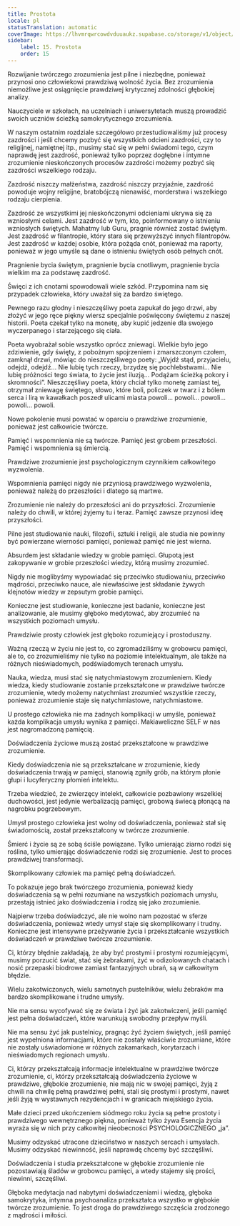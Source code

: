 ```yaml
---
title: Prostota
locale: pl
statusTranslation: automatic
coverImage: https://lhvmrqwrcowdvduuaukz.supabase.co/storage/v1/object/public/strapi-uploads/small_cover-educacion-fundamental.webp-2d51a7828a2b1309555be27f7e2a61a0.webp
sidebar:
    label: 15. Prostota
    order: 15
---
```

Rozwijanie twórczego zrozumienia jest pilne i niezbędne, ponieważ przynosi ono człowiekowi prawdziwą wolność życia. Bez zrozumienia niemożliwe jest osiągnięcie prawdziwej krytycznej zdolności głębokiej analizy.

Nauczyciele w szkołach, na uczelniach i uniwersytetach muszą prowadzić swoich uczniów ścieżką samokrytycznego zrozumienia.

W naszym ostatnim rozdziale szczegółowo przestudiowaliśmy już procesy zazdrości i jeśli chcemy pozbyć się wszystkich odcieni zazdrości, czy to religijnej, namiętnej itp., musimy stać się w pełni świadomi tego, czym naprawdę jest zazdrość, ponieważ tylko poprzez dogłębne i intymne zrozumienie nieskończonych procesów zazdrości możemy pozbyć się zazdrości wszelkiego rodzaju.

Zazdrość niszczy małżeństwa, zazdrość niszczy przyjaźnie, zazdrość powoduje wojny religijne, bratobójczą nienawiść, morderstwa i wszelkiego rodzaju cierpienia.

Zazdrość ze wszystkimi jej nieskończonymi odcieniami ukrywa się za wzniosłymi celami. Jest zazdrość w tym, kto, poinformowany o istnieniu wzniosłych świętych. Mahatmy lub Guru, pragnie również zostać świętym. Jest zazdrość w filantropie, który stara się przewyższyć innych filantropów. Jest zazdrość w każdej osobie, która pożąda cnót, ponieważ ma raporty, ponieważ w jego umyśle są dane o istnieniu świętych osób pełnych cnót.

Pragnienie bycia świętym, pragnienie bycia cnotliwym, pragnienie bycia wielkim ma za podstawę zazdrość.

Święci z ich cnotami spowodowali wiele szkód. Przypomina nam się przypadek człowieka, który uważał się za bardzo świętego.

Pewnego razu głodny i nieszczęśliwy poeta zapukał do jego drzwi, aby złożyć w jego ręce piękny wiersz specjalnie poświęcony świętemu z naszej historii. Poeta czekał tylko na monetę, aby kupić jedzenie dla swojego wyczerpanego i starzejącego się ciała.

Poeta wyobrażał sobie wszystko oprócz zniewagi. Wielkie było jego zdziwienie, gdy święty, z pobożnym spojrzeniem i zmarszczonym czołem, zamknął drzwi, mówiąc do nieszczęśliwego poety: „Wyjdź stąd, przyjacielu, odejdź, odejdź... Nie lubię tych rzeczy, brzydzę się pochlebstwami... Nie lubię próżności tego świata, to życie jest iluzją... Podążam ścieżką pokory i skromności”. Nieszczęśliwy poeta, który chciał tylko monetę zamiast tej, otrzymał zniewagę świętego, słowo, które boli, policzek w twarz i z bólem serca i lirą w kawałkach poszedł ulicami miasta powoli... powoli... powoli... powoli... powoli.

Nowe pokolenie musi powstać w oparciu o prawdziwe zrozumienie, ponieważ jest całkowicie twórcze.

Pamięć i wspomnienia nie są twórcze. Pamięć jest grobem przeszłości. Pamięć i wspomnienia są śmiercią.

Prawdziwe zrozumienie jest psychologicznym czynnikiem całkowitego wyzwolenia.

Wspomnienia pamięci nigdy nie przyniosą prawdziwego wyzwolenia, ponieważ należą do przeszłości i dlatego są martwe.

Zrozumienie nie należy do przeszłości ani do przyszłości. Zrozumienie należy do chwili, w której żyjemy tu i teraz. Pamięć zawsze przynosi ideę przyszłości.

Pilne jest studiowanie nauki, filozofii, sztuki i religii, ale studia nie powinny być powierzane wierności pamięci, ponieważ pamięć nie jest wierna.

Absurdem jest składanie wiedzy w grobie pamięci. Głupotą jest zakopywanie w grobie przeszłości wiedzy, którą musimy zrozumieć.

Nigdy nie moglibyśmy wypowiadać się przeciwko studiowaniu, przeciwko mądrości, przeciwko nauce, ale niewłaściwe jest składanie żywych klejnotów wiedzy w zepsutym grobie pamięci.

Konieczne jest studiowanie, konieczne jest badanie, konieczne jest analizowanie, ale musimy głęboko medytować, aby zrozumieć na wszystkich poziomach umysłu.

Prawdziwie prosty człowiek jest głęboko rozumiejący i prostoduszny.

Ważną rzeczą w życiu nie jest to, co zgromadziliśmy w grobowcu pamięci, ale to, co zrozumieliśmy nie tylko na poziomie intelektualnym, ale także na różnych nieświadomych, podświadomych terenach umysłu.

Nauka, wiedza, musi stać się natychmiastowym zrozumieniem. Kiedy wiedza, kiedy studiowanie zostanie przekształcone w prawdziwe twórcze zrozumienie, wtedy możemy natychmiast zrozumieć wszystkie rzeczy, ponieważ zrozumienie staje się natychmiastowe, natychmiastowe.

U prostego człowieka nie ma żadnych komplikacji w umyśle, ponieważ każda komplikacja umysłu wynika z pamięci. Makiaweliczne SELF w nas jest nagromadzoną pamięcią.

Doświadczenia życiowe muszą zostać przekształcone w prawdziwe zrozumienie.

Kiedy doświadczenia nie są przekształcane w zrozumienie, kiedy doświadczenia trwają w pamięci, stanowią zgniły grób, na którym płonie głupi i lucyferyczny płomień intelektu.

Trzeba wiedzieć, że zwierzęcy intelekt, całkowicie pozbawiony wszelkiej duchowości, jest jedynie werbalizacją pamięci, grobową świecą płonącą na nagrobku pogrzebowym.

Umysł prostego człowieka jest wolny od doświadczenia, ponieważ stał się świadomością, został przekształcony w twórcze zrozumienie.

Śmierć i życie są ze sobą ściśle powiązane. Tylko umierając ziarno rodzi się roślina, tylko umierając doświadczenie rodzi się zrozumienie. Jest to proces prawdziwej transformacji.

Skomplikowany człowiek ma pamięć pełną doświadczeń.

To pokazuje jego brak twórczego zrozumienia, ponieważ kiedy doświadczenia są w pełni rozumiane na wszystkich poziomach umysłu, przestają istnieć jako doświadczenia i rodzą się jako zrozumienie.

Najpierw trzeba doświadczyć, ale nie wolno nam pozostać w sferze doświadczenia, ponieważ wtedy umysł staje się skomplikowany i trudny. Konieczne jest intensywne przeżywanie życia i przekształcanie wszystkich doświadczeń w prawdziwe twórcze zrozumienie.

Ci, którzy błędnie zakładają, że aby być prostymi i prostymi rozumiejącymi, musimy porzucić świat, stać się żebrakami, żyć w odizolowanych chatach i nosić przepaski biodrowe zamiast fantazyjnych ubrań, są w całkowitym błędzie.

Wielu zakotwiczonych, wielu samotnych pustelników, wielu żebraków ma bardzo skomplikowane i trudne umysły.

Nie ma sensu wycofywać się ze świata i żyć jak zakotwiczeni, jeśli pamięć jest pełna doświadczeń, które warunkują swobodny przepływ myśli.

Nie ma sensu żyć jak pustelnicy, pragnąc żyć życiem świętych, jeśli pamięć jest wypełniona informacjami, które nie zostały właściwie zrozumiane, które nie zostały uświadomione w różnych zakamarkach, korytarzach i nieświadomych regionach umysłu.

Ci, którzy przekształcają informacje intelektualne w prawdziwe twórcze zrozumienie, ci, którzy przekształcają doświadczenia życiowe w prawdziwe, głębokie zrozumienie, nie mają nic w swojej pamięci, żyją z chwili na chwilę pełną prawdziwej pełni, stali się prostymi i prostymi, nawet jeśli żyją w wystawnych rezydencjach i w granicach miejskiego życia.

Małe dzieci przed ukończeniem siódmego roku życia są pełne prostoty i prawdziwego wewnętrznego piękna, ponieważ tylko żywa Esencja życia wyraża się w nich przy całkowitej nieobecności PSYCHOLOGICZNEGO „ja”.

Musimy odzyskać utracone dzieciństwo w naszych sercach i umysłach. Musimy odzyskać niewinność, jeśli naprawdę chcemy być szczęśliwi.

Doświadczenia i studia przekształcone w głębokie zrozumienie nie pozostawiają śladów w grobowcu pamięci, a wtedy stajemy się prości, niewinni, szczęśliwi.

Głęboka medytacja nad nabytymi doświadczeniami i wiedzą, głęboka samokrytyka, intymna psychoanaliza przekształca wszystko w głębokie twórcze zrozumienie. To jest droga do prawdziwego szczęścia zrodzonego z mądrości i miłości.
